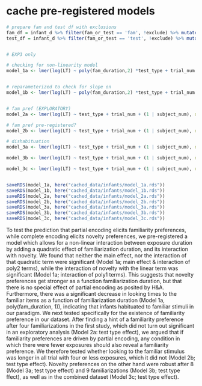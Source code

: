 

# cache pre-registered models
```r

# prepare fam and test df with exclusions
fam_df = infant_d %>% filter(fam_or_test == 'fam', !exclude) %>% mutate(fam_duration = as.numeric(fam_duration))
test_df = infant_d %>% filter(fam_or_test == 'test', !exclude) %>% mutate(fam_duration = as.numeric(fam_duration))


# EXP3 only

# checking for non-linearity model
model_1a <- lmer(log(LT) ~ poly(fam_duration,2) *test_type + trial_num + (1 | subject_num), data = test_df)


# reparameterized to check for slope on 
model_1b <- lmer(log(LT) ~ poly(fam_duration,2) *test_type + trial_num + (1 | subject_num), data = test_df %>% mutate(test_type = factor(test_type, levels = c("nov", "fam"))))


# fam pref (EXPLORATORY)
model_2a <- lmer(log(LT) ~ test_type + trial_num + (1 | subject_num), data = test_df %>% filter(experiment == 3, fam_duration == 4))

# fam pref pre-registered?
model_2b <- lmer(log(LT) ~ test_type + trial_num + (1 | subject_num), data = test_df %>% filter(fam_duration <= 4 & fam_duration != 0))

# dishabituation
model_3a <- lmer(log(LT) ~ test_type + trial_num + (1 | subject_num), data = test_df %>% filter(fam_duration == 8))

model_3b <- lmer(log(LT) ~ test_type + trial_num + (1 | subject_num), data = test_df %>% filter(fam_duration == 9))

model_3c <- lmer(log(LT) ~ test_type + trial_num + (1 | subject_num), data = test_df %>% filter(fam_duration >= 8))


saveRDS(model_1a, here("cached_data/infants/model_1a.rds"))
saveRDS(model_1b, here("cached_data/infants/model_1b.rds"))
saveRDS(model_2a, here("cached_data/infants/model_2a.rds"))
saveRDS(model_2b, here("cached_data/infants/model_2b.rds"))
saveRDS(model_3a, here("cached_data/infants/model_3a.rds"))
saveRDS(model_3b, here("cached_data/infants/model_3b.rds"))
saveRDS(model_3c, here("cached_data/infants/model_3c.rds"))

```


To test the prediction that partial encoding elicits familiarity preferences,
while complete encoding elicits novelty preferences, we pre-registered a model
which allows for a non-linear interaction between exposure duration by adding a 
quadratic effect of familiarization duration, and its interaction with novelty. 
We found that neither the main effect, nor the interaction of that quadratic term were significant (Model 1a; main effect & interaction of poly2 terms), while the interaction of novelty with the linear term was significant (Model 1a; interaction of poly1 terms). This suggests that novelty preferences get stronger as a function familiarization duration, but that there is no special effect of partial encoding as posited by H&A. Furthermore, there was a significant decrease in looking times to the familiar items as a function of familiarization duration (Model 1a, poly(fam_duration, 1)), indicating that infants habituated to familiar stimuli in our paradigm.
We next tested specifically for the existence of familiarity preference in our dataset. After finding a hint of a familiarity preference after four familiarizations in the first study, which did not turn out significant in an exploratory analysis (Model 2a: test type effect), we argued that if familiarity preferences are driven by partial encoding, any condition in which there were fewer exposures should also reveal a familiarity preference. We therefore tested whether looking to the familiar stimulus was longer in all trial with four or less exposures, which it did not (Model 2b; test type effect).
Novelty preferences on the other hand were robust after 8 (Model 3a; test type effect) and 9 familiarizations (Model 3b; test type ffect), as well as in the combined dataset (Model 3c; test type effect).



